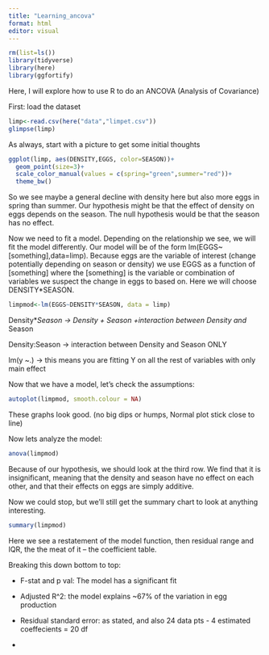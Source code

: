 ```yaml
---
title: "Learning_ancova"
format: html
editor: visual
---
```


```r
rm(list=ls())
library(tidyverse)
library(here)
library(ggfortify)
```

Here, I will explore how to use R to do an ANCOVA (Analysis of Covariance)

First: load the dataset

```r
limp<-read.csv(here("data","limpet.csv"))
glimpse(limp)
```

As always, start with a picture to get some initial thoughts

```r
ggplot(limp, aes(DENSITY,EGGS, color=SEASON))+
  geom_point(size=3)+
  scale_color_manual(values = c(spring="green",summer="red"))+
  theme_bw()
```

So we see maybe a general decline with density here but also more eggs in spring than summer. Our hypothesis might be that the effect of density on eggs depends on the season. The null hypothesis would be that the season has no effect.

Now we need to fit a model. Depending on the relationship we see, we will fit the model differently. Our model will be of the form lm(EGGS\~\[something\],data=limp). Because eggs are the variable of interest (change potentially depending on season or density) we use EGGS as a function of \[something\] where the \[something\] is the variable or combination of variables we suspect the change in eggs to based on. Here we will choose DENSITY\*SEASON.

```r
limpmod<-lm(EGGS~DENSITY*SEASON, data = limp)


```

Density\**Season -\> Density + Season +interaction between Density and* Season

Density:Season -\> interaction between Density and Season ONLY

lm(y \~.) -\> this means you are fitting Y on all the rest of variables with only main effect

Now that we have a model, let's check the assumptions:

```r
autoplot(limpmod, smooth.colour = NA)
```

These graphs look good. (no big dips or humps, Normal plot stick close to line)

Now lets analyze the model:

```r
anova(limpmod)
```

Because of our hypothesis, we should look at the third row. We find that it is insignificant, meaning that the density and season have no effect on each other, and that their effects on eggs are simply additive.

Now we could stop, but we'll still get the summary chart to look at anything interesting.

```r
summary(limpmod)
```

Here we see a restatement of the model function, then residual range and IQR, the the meat of it – the coefficient table.

Breaking this down bottom to top:

-   F-stat and p val: The model has a significant fit

-   Adjusted R\^2: the model explains \~67% of the variation in egg production

-   Residual standard error: as stated, and also 24 data pts - 4 estimated coeffecients = 20 df

-   

